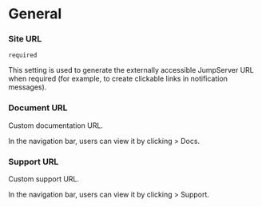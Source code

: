 # General

### Site URL

`required`

This setting is used to generate the externally accessible JumpServer URL when required (for example, to create clickable links in notification messages).

### Document URL

Custom documentation URL. 

In the navigation bar, users can view it by clicking <Icon name="QuestionMark" /> > Docs.

### Support URL

Custom support URL.

In the navigation bar, users can view it by clicking <Icon name="QuestionMark" /> > Support.